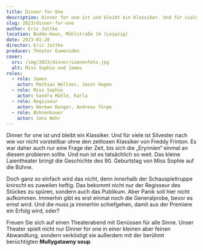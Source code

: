 ```yaml
---
title: Dinner for One
description: Dinner for one ist und bleibt ein Klassiker. Und für viele ist Silvester nach wie vor nicht vorstellbar ohne den zeitlosen Klassiker von Freddy Frinton. Es war daher auch nur eine Frage der Zeit, bis sich die „Erynnien“ einmal an diesem probieren sollte. Und nun ist es tatsächlich so weit. Das kleine Laientheater bringt die Geschichte des 90. Geburtstag von Miss Sophie auf die Bühne.
slug: 2023/dinner-for-one
author: Eric Jattke
location: Budde-Haus, Mühlstraße 14 (Leipzig)
date: 2023-01-20
director: Eric Jattke
producer: Theater Eumeniden
cover:
  src: /img/2023/dinner/szenenfoto.jpg
  alt: Miss Sophie und James
roles:
  - role: James
    actor: Mathias Wellner, Joost Hagen
  - role: Miss Sophie
    actor: Sandra Mühle, Karla
  - role: Regisseur
    actor: Norman Dunger, Andreas Türpe
  - role: Bühnenbauer
    actor: Jens Wehr
---
```


Dinner for one ist und bleibt ein Klassiker. Und für viele ist Silvester nach wie vor nicht vorstellbar ohne den zeitlosen Klassiker von Freddy Frinton. Es war daher auch nur eine Frage der Zeit, bis sich die „Erynnien“ einmal an diesem probieren sollte. Und nun ist es tatsächlich so weit. Das kleine Laientheater bringt die Geschichte des 90. Geburtstag von Miss Sophie auf die Bühne.

Doch ganz so einfach wird das nicht, denn innerhalb der Schauspieltruppe knirscht es zuweilen heftig. Das bekommt nicht nur der Regisseur des Stückes zu spüren, sondern auch das Publikum. Aber Panik soll hier nicht aufkommen. Immerhin gibt es erst einmal noch die Generalprobe, bevor es ernst wird. Und die muss ja immerhin schiefgehen, damit aus der Premiere ein Erfolg wird, oder?

Freuen Sie sich auf einen Theaterabend mit Genüssen für alle Sinne. Unser Theater spielt nicht nur Dinner for one in einer kleinen aber feinen Abwandlung, sondern verköstigt sie außerdem mit der berühmt berüchtigten **Mullygatawny soup**.
